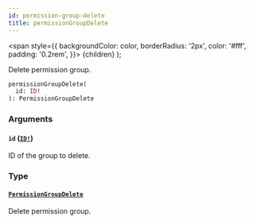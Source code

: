 ```yaml
---
id: permission-group-delete
title: permissionGroupDelete
---
```


<span
style={{
      backgroundColor: color,
      borderRadius: '2px',
      color: '#fff',
      padding: '0.2rem',
    }}>
{children}
</span>
);

Delete permission group.

```graphql
permissionGroupDelete(
  id: ID!
): PermissionGroupDelete

```

### Arguments

#### `id` ([`ID!`](/api-reference/scalars/id.mdx))

ID of the group to delete.

### Type

#### [`PermissionGroupDelete`](/api-reference/objects/permission-group-delete.mdx)

Delete permission group.
